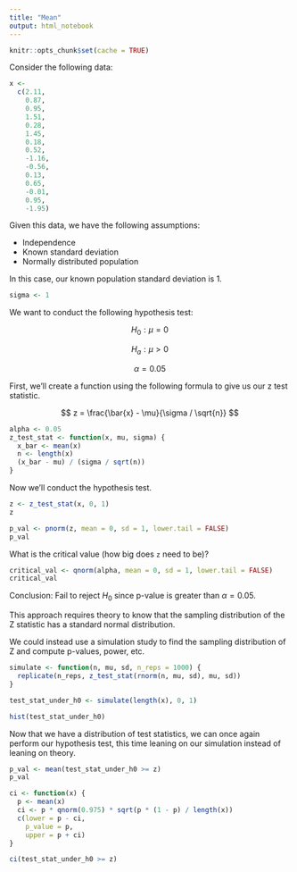 ```yaml
---
title: "Mean"
output: html_notebook
---
```


```r
knitr::opts_chunk$set(cache = TRUE)
```

Consider the following data:

```r
x <-
  c(2.11,
    0.87,
    0.95,
    1.51,
    0.28,
    1.45,
    0.18,
    0.52,
    -1.16,
    -0.56,
    0.13,
    0.65,
    -0.01,
    0.95,
    -1.95)
```

Given this data, we have the following assumptions:

* Independence
* Known standard deviation
* Normally distributed population

In this case, our known population standard deviation is 1.

```r
sigma <- 1
```

We want to conduct the following hypothesis test:

$$
H_0: \mu = 0
$$

$$
H_a: \mu > 0
$$

$$
\alpha = 0.05
$$

First, we'll create a function using the following formula to give us our z test
statistic.

$$
z = \frac{\bar{x} - \mu}{\sigma / \sqrt{n}}
$$

```r
alpha <- 0.05
z_test_stat <- function(x, mu, sigma) {
  x_bar <- mean(x)
  n <- length(x)
  (x_bar - mu) / (sigma / sqrt(n))
}
```

Now we'll conduct the hypothesis test.

```r
z <- z_test_stat(x, 0, 1)
z
```

```r
p_val <- pnorm(z, mean = 0, sd = 1, lower.tail = FALSE)
p_val
```

What is the critical value (how big does `z` need to be)?
```r
critical_val <- qnorm(alpha, mean = 0, sd = 1, lower.tail = FALSE)
critical_val
```

Conclusion: Fail to reject $H_0$ since p-value is greater than $\alpha = 0.05$.

This approach requires theory to know that the sampling distribution of the Z
statistic has a standard normal distribution.

We could instead use a simulation study to find the sampling distribution of Z
and compute p-values, power, etc.

```r
simulate <- function(n, mu, sd, n_reps = 1000) {
  replicate(n_reps, z_test_stat(rnorm(n, mu, sd), mu, sd))
}
```

```r
test_stat_under_h0 <- simulate(length(x), 0, 1)
```

```r
hist(test_stat_under_h0)
```

Now that we have a distribution of test statistics, we can once again perform
our hypothesis test, this time leaning on our simulation instead of leaning on 
theory.

```r
p_val <- mean(test_stat_under_h0 >= z)
p_val
```

```r
ci <- function(x) {
  p <- mean(x)
  ci <- p * qnorm(0.975) * sqrt(p * (1 - p) / length(x))
  c(lower = p - ci,
    p_value = p,
    upper = p + ci)
}
```

```r
ci(test_stat_under_h0 >= z)
```





